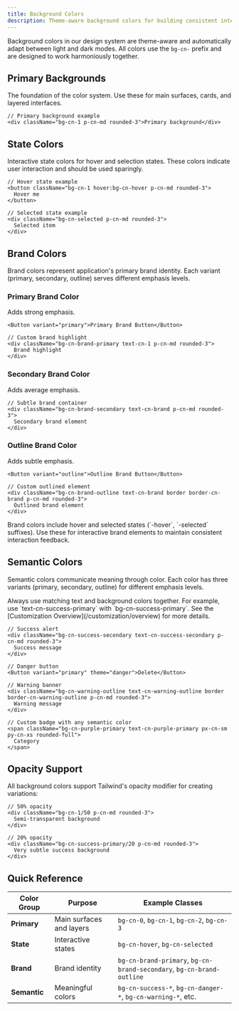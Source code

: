 ```yaml
---
title: Background Colors
description: Theme-aware background colors for building consistent interfaces
---
```



Background colors in our design system are theme-aware and automatically adapt between light and dark modes. All colors use the `bg-cn-` prefix and are designed to work harmoniously together.

## Primary Backgrounds

The foundation of the color system. Use these for main surfaces, cards, and layered interfaces.

<BackgroundColorPalette type="base" variant="primary" client:only />

```tsx
// Primary background example
<div className="bg-cn-1 p-cn-md rounded-3">Primary background</div>
```

## State Colors

Interactive state colors for hover and selection states. These colors indicate user interaction and should be used sparingly.

<BackgroundColorPalette type="base" variant="state" client:only />

```tsx
// Hover state example
<button className="bg-cn-1 hover:bg-cn-hover p-cn-md rounded-3">
  Hover me
</button>

// Selected state example
<div className="bg-cn-selected p-cn-md rounded-3">
  Selected item
</div>
```

## Brand Colors

Brand colors represent application's primary brand identity. Each variant (primary, secondary, outline) serves different emphasis levels.

### Primary Brand Color

Adds strong emphasis.

<BackgroundColorPalette type="brand" variant="primary" client:only />

```tsx
<Button variant="primary">Primary Brand Button</Button>

// Custom brand highlight
<div className="bg-cn-brand-primary text-cn-1 p-cn-md rounded-3">
  Brand highlight
</div>
```

### Secondary Brand Color

Adds average emphasis.

<BackgroundColorPalette type="brand" variant="secondary" client:only />

```tsx
// Subtle brand container
<div className="bg-cn-brand-secondary text-cn-brand p-cn-md rounded-3">
  Secondary brand element
</div>
```

### Outline Brand Color

Adds subtle emphasis.

<BackgroundColorPalette type="brand" variant="outline" client:only />

```tsx
<Button variant="outline">Outline Brand Button</Button>

// Custom outlined element
<div className="bg-cn-brand-outline text-cn-brand border border-cn-brand p-cn-md rounded-3">
  Outlined brand element
</div>
```

<Aside type="caution" title="Brand Color States">
  Brand colors include hover and selected states (`-hover`, `-selected`
  suffixes). Use these for interactive brand elements to maintain consistent
  interaction feedback.
</Aside>

## Semantic Colors

Semantic colors communicate meaning through color. Each color has three variants (primary, secondary, outline) for different emphasis levels.

<Aside type="tip" title="Color Pairing">
  Always use matching text and background colors together. For example, use
  `text-cn-success-primary` with `bg-cn-success-primary`. See the [Customization
  Overview](/customization/overview) for more details.
</Aside>

<BackgroundColorPalette type="semantic" client:only />

```tsx
// Success alert
<div className="bg-cn-success-secondary text-cn-success-secondary p-cn-md rounded-3">
  Success message
</div>

// Danger button
<Button variant="primary" theme="danger">Delete</Button>

// Warning banner
<div className="bg-cn-warning-outline text-cn-warning-outline border border-cn-warning-outline p-cn-md rounded-3">
  Warning message
</div>

// Custom badge with any semantic color
<span className="bg-cn-purple-primary text-cn-purple-primary px-cn-sm py-cn-xs rounded-full">
  Category
</span>
```

## Opacity Support

All background colors support Tailwind's opacity modifier for creating variations:

```tsx
// 50% opacity
<div className="bg-cn-1/50 p-cn-md rounded-3">
  Semi-transparent background
</div>

// 20% opacity
<div className="bg-cn-success-primary/20 p-cn-md rounded-3">
  Very subtle success background
</div>
```

## Quick Reference

| Color Group  | Purpose                  | Example Classes                                                       |
| ------------ | ------------------------ | --------------------------------------------------------------------- |
| **Primary**  | Main surfaces and layers | `bg-cn-0`, `bg-cn-1`, `bg-cn-2`, `bg-cn-3`                            |
| **State**    | Interactive states       | `bg-cn-hover`, `bg-cn-selected`                                       |
| **Brand**    | Brand identity           | `bg-cn-brand-primary`, `bg-cn-brand-secondary`, `bg-cn-brand-outline` |
| **Semantic** | Meaningful colors        | `bg-cn-success-*`, `bg-cn-danger-*`, `bg-cn-warning-*`, etc.          |

